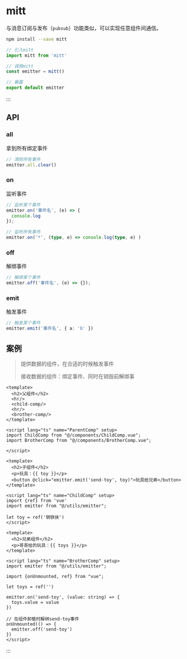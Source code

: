 # mitt

与消息订阅与发布（`pubsub`）功能类似，可以实现任意组件间通信。



```sh [1.安装]
npm install --save mitt
```

```ts [2.emitter.ts]
// 引入mitt
import mitt from 'mitt'

// 调用mitt
const emitter = mitt()

// 暴露
export default emitter
```

:::

## API

### all

拿到所有绑定事件

```ts
// 清除所有事件
emitter.all.clear()
```

### on

监听事件

```ts
// 监听某个事件
emitter.on('事件名', (e) => {
  console.log
}); 

// 监听所有事件
emitter.on('*', (type, e) => console.log(type, e) )
```



### off

解绑事件

```ts
// 解绑某个事件
emitter.off('事件名', (e) => {}); 
```



### emit

触发事件

```ts
// 触发某个事件
emitter.emit('事件名', { a: 'b' })
```



## 案例

> 提供数据的组件，在合适的时候触发事件
>
> 接收数据的组件：绑定事件、同时在销毁前解绑事



```vue [parent]
<template>
  <h2>父组件</h2>
  <hr/>
  <child-comp/>
  <hr/>
  <brother-comp/>
</template>

<script lang="ts" name="ParentComp" setup>
import ChildComp from "@/components/ChildComp.vue";
import BrotherComp from "@/components/BrotherComp.vue";

</script>
```

```vue [child]
<template>
  <h2>子组件</h2>
  <p>玩具：{{ toy }}</p>
  <button @click="emitter.emit('send-toy', toy)">玩具给兄弟</button>
</template>

<script lang="ts" name="ChildComp" setup>
import {ref} from 'vue'
import emitter from "@/utils/emitter";

let toy = ref('钢铁侠')
</script>
```

```vue [brother]
<template>
  <h2>兄弟组件</h2>
  <p>哥哥给的玩具：{{ toys }}</p>
</template>

<script lang="ts" name="BrotherComp" setup>
import emitter from "@/utils/emitter";

import {onUnmounted, ref} from "vue";

let toys = ref('')

emitter.on('send-toy', (value: string) => {
  toys.value = value
})

// 在组件卸载时解绑send-toy事件
onUnmounted(() => {
  emitter.off('send-toy')
})
</script>
```

:::
